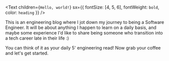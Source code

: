 <Text
  children={`Hello, world!`}
  sx={{ fontSize: [4, 5, 6], fontWeight: `bold`, color: `heading` }}
/>

This is an engineering blog where I jot down my journey to being a Software Engineer. It will be about anything I happen to learn on a daily basis, and maybe some experience I'd like to share being someone who transition into a tech career late in their life :)

You can think of it as your daily 5' engineering read! Now grab your coffee and let's get started.
